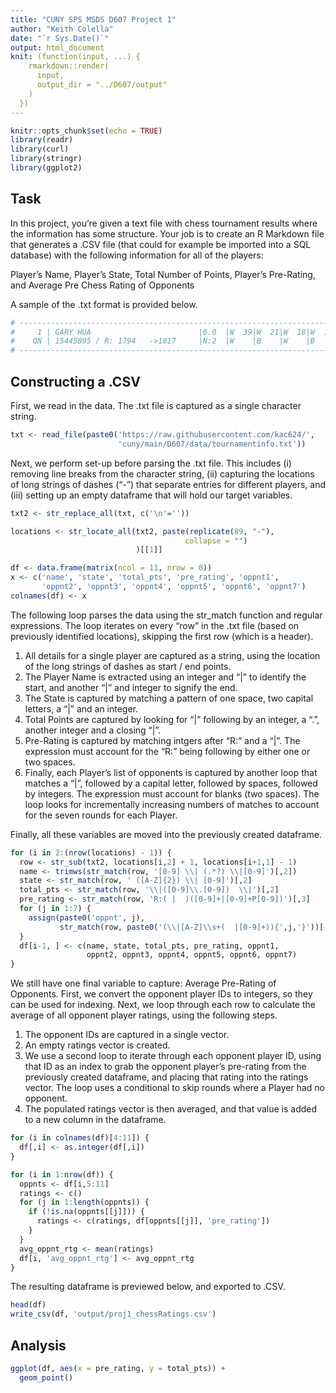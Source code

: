 ```yaml
---
title: "CUNY SPS MSDS D607 Project 1"
author: "Keith Colella"
date: "`r Sys.Date()`"
output: html_document
knit: (function(input, ...) {
    rmarkdown::render(
      input,
      output_dir = "../D607/output"
    )
  })
---
```


```r
knitr::opts_chunk$set(echo = TRUE)
library(readr)
library(curl)
library(stringr)
library(ggplot2)
```

## Task

In this project, you’re given a text file with chess tournament results where the information has some structure. Your job is to create an R Markdown file that generates a .CSV file (that could for example be imported into a SQL database) with the following information for all of the players:

Player’s Name, Player’s State, Total Number of Points, Player’s Pre-Rating, and Average Pre Chess Rating of Opponents

A sample of the .txt format is provided below.

```r
# ----------------------------------------------------------------------------------------- #
#     1 | GARY HUA                        |6.0  |W  39|W  21|W  18|W  14|W   7|D  12|D   4| #
#    ON | 15445895 / R: 1794   ->1817     |N:2  |W    |B    |W    |B    |W    |B    |W    | #
# ----------------------------------------------------------------------------------------- #
```
  
## Constructing a .CSV

First, we read in the data. The .txt file is captured as a single character string.

```r
txt <- read_file(paste0('https://raw.githubusercontent.com/kac624/',
                        'cuny/main/D607/data/tournamentinfo.txt'))
```

Next, we perform set-up before parsing the .txt file. This includes (i) removing line breaks from the character string, (ii) capturing the locations of long strings of dashes ("-") that separate entries for different players, and (iii) setting up an empty dataframe that will hold our target variables.

```r
txt2 <- str_replace_all(txt, c('\n'=''))

locations <- str_locate_all(txt2, paste(replicate(89, "-"), 
                                       collapse = "")
                            )[[1]]

df <- data.frame(matrix(ncol = 11, nrow = 0))
x <- c('name', 'state', 'total_pts', 'pre_rating', 'oppnt1',
       'oppnt2', 'oppnt3', 'oppnt4', 'oppnt5', 'oppnt6', 'oppnt7')
colnames(df) <- x
```

The following loop parses the data using the str_match function and regular expressions. The loop iterates on every "row" in the .txt file (based on previously identified locations), skipping the first row (which is a header).

1. All details for a single player are captured as a string, using the location of the long strings of dashes as start / end points.  
2. The Player Name is extracted using an integer and "|" to identify the start, and another "|" and integer to signify the end.  
3. The State is captured by matching a pattern of one space, two capital letters, a "|" and an integer.  
4. Total Points are captured by looking for "|" following by an integer, a ".", another integer and a closing "|".   
5. Pre-Rating is captured by matching intgers after "R:" and a "|". The expression must account for the "R:" being following by either one or two spaces.  
6. Finally, each Player's list of opponents is captured by another loop that matches a "|", followed by a capital letter, followed by spaces, followed by integers. The expression must account for blanks (two spaces). The loop looks for incrementally increasing numbers of matches to account for the seven rounds for each Player.

Finally, all these variables are moved into the previously created dataframe.

```r
for (i in 2:(nrow(locations) - 1)) {
  row <- str_sub(txt2, locations[i,2] + 1, locations[i+1,1] - 1)
  name <- trimws(str_match(row, '[0-9] \\| (.*?) \\|[0-9]')[,2])
  state <- str_match(row, ' ([A-Z]{2}) \\| [0-9]')[,2]
  total_pts <- str_match(row, '\\|([0-9]\\.[0-9])  \\|')[,2]
  pre_rating <- str_match(row, 'R:( |  )([0-9]+|[0-9]+P[0-9])')[,3]
  for (j in 1:7) {
    assign(paste0('oppnt', j),
           str_match(row, paste0('(\\|[A-Z]\\s+(  |[0-9]+)){',j,'}'))[,3])
  }
  df[i-1, ] <- c(name, state, total_pts, pre_rating, oppnt1,
                 oppnt2, oppnt3, oppnt4, oppnt5, oppnt6, oppnt7)
}
```

We still have one final variable to capture: Average Pre-Rating of Opponents. First, we convert the opponent player IDs to integers, so they can be used for indexing. Next, we loop through each row to calculate the average of all opponent player ratings, using the following steps.

1. The opponent IDs are captured in a single vector.  
2. An empty ratings vector is created.  
3. We use a second loop to iterate through each opponent player ID, using that ID as an index to grab the opponent player's pre-rating from the previously created dataframe, and placing that rating into the ratings vector. The loop uses a conditional to skip rounds where a Player had no opponent.  
4. The populated ratings vector is then averaged, and that value is added to a new column in the dataframe.

```r
for (i in colnames(df)[4:11]) {
  df[,i] <- as.integer(df[,i])
}

for (i in 1:nrow(df)) {
  oppnts <- df[i,5:11]
  ratings <- c()
  for (j in 1:length(oppnts)) {
    if (!is.na(oppnts[[j]])) {
      ratings <- c(ratings, df[oppnts[[j]], 'pre_rating'])
    }
  }
  avg_oppnt_rtg <- mean(ratings)
  df[i, 'avg_oppnt_rtg'] <- avg_oppnt_rtg
}
```

The resulting dataframe is previewed below, and exported to .CSV.

```r
head(df)
write_csv(df, 'output/proj1_chessRatings.csv')
```

## Analysis

```r
ggplot(df, aes(x = pre_rating, y = total_pts)) +
  geom_point()
```


